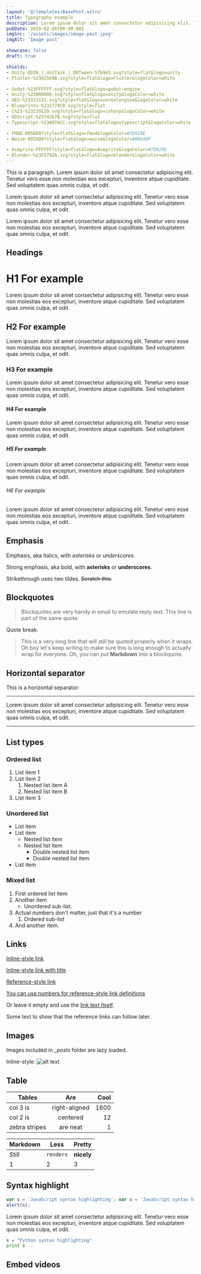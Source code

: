 ```yaml
---
layout: '@/templates/BasePost.astro'
title: Typography example
description: Lorem ipsum dolor sit amet consectetur adipisicing elit. Tenetur vero esse non molestias eos excepturi.
pubDate: 2020-02-06T00:00:00Z
imgSrc: '/assets/images/image-post.jpeg'
imgAlt: 'Image post'

showcase: false
draft: true

shields:
- Unity-ODIN_|_UniTask_|_DOTween-57b9d3.svg?style=flat&logo=unity
- Flutter-%2302569B.svg?style=flat&logo=Flutter&logoColor=white

- Godot-%23FFFFFF.svg?style=flat&logo=godot-engine
- Unity-%23000000.svg?style=flat&logo=unity&logoColor=white
- UE5-%23313131.svg?style=flat&logo=unrealengine&logoColor=white
- Blueprints-%232774C0.svg?style=flat
- C%23-%23239120.svg?style=flat&logo=csharp&logoColor=white
- GDScript-%2374267B.svg?style=flat
- Typescript-%23007ACC.svg?style=flat&logo=typescript&logoColor=white

- FMOD-0058D9?style=flat&logo=fmod&logoColor=#7D929E
- Wwise-0058D9?style=flat&logo=wwise&logoColor=#00549F

- Aseprite-FFFFFF?style=flat&logo=Aseprite&logoColor=#7D929E
- Blender-%23F5792A.svg?style=flat&logo=blender&logoColor=white
---
```


This is a paragraph. Lorem ipsum dolor sit amet consectetur adipisicing elit. Tenetur vero esse non molestias eos excepturi, inventore atque cupiditate. Sed voluptatem quas omnis culpa, et odit.

Lorem ipsum dolor sit amet consectetur adipisicing elit. Tenetur vero esse non molestias eos excepturi, inventore atque cupiditate. Sed voluptatem quas omnis culpa, et odit.

Lorem ipsum dolor sit amet consectetur adipisicing elit. Tenetur vero esse non molestias eos excepturi, inventore atque cupiditate. Sed voluptatem quas omnis culpa, et odit.

## Headings

# H1 For example

Lorem ipsum dolor sit amet consectetur adipisicing elit. Tenetur vero esse non molestias eos excepturi, inventore atque cupiditate. Sed voluptatem quas omnis culpa, et odit.

## H2 For example

Lorem ipsum dolor sit amet consectetur adipisicing elit. Tenetur vero esse non molestias eos excepturi, inventore atque cupiditate. Sed voluptatem quas omnis culpa, et odit.

### H3 For example

Lorem ipsum dolor sit amet consectetur adipisicing elit. Tenetur vero esse non molestias eos excepturi, inventore atque cupiditate. Sed voluptatem quas omnis culpa, et odit.

#### H4 For example

Lorem ipsum dolor sit amet consectetur adipisicing elit. Tenetur vero esse non molestias eos excepturi, inventore atque cupiditate. Sed voluptatem quas omnis culpa, et odit.

##### H5 For example

Lorem ipsum dolor sit amet consectetur adipisicing elit. Tenetur vero esse non molestias eos excepturi, inventore atque cupiditate. Sed voluptatem quas omnis culpa, et odit.

###### H6 For example

Lorem ipsum dolor sit amet consectetur adipisicing elit. Tenetur vero esse non molestias eos excepturi, inventore atque cupiditate. Sed voluptatem quas omnis culpa, et odit.

## Emphasis

Emphasis, aka italics, with _asterisks_ or _underscores_.

Strong emphasis, aka bold, with **asterisks** or **underscores**.

Strikethrough uses two tildes. ~~Scratch this.~~

## Blockquotes

> Blockquotes are very handy in email to emulate reply text.
> This line is part of the same quote.

Quote break.

> This is a very long line that will still be quoted properly when it wraps. Oh boy let's keep writing to make sure this is long enough to actually wrap for everyone. Oh, you can _put_ **Markdown** into a blockquote.

## Horizontal separator

This is a horizontal separator:

---

Lorem ipsum dolor sit amet consectetur adipisicing elit. Tenetur vero esse non molestias eos excepturi, inventore atque cupiditate. Sed voluptatem quas omnis culpa, et odit.

---

## List types

### Ordered list

1. List item 1
2. List item 2
   1. Nested list item A
   2. Nested list item B
3. List item 3

### Unordered list

- List item
- List item
  - Nested list item
  - Nested list item
    - Double nested list item
    - Double nested list item
- List item

### Mixed list

1. First ordered list item
2. Another item
   - Unordered sub-list.
3. Actual numbers don't matter, just that it's a number
   1. Ordered sub-list
4. And another item.

## Links

[Inline-style link](https://www.google.com)

[Inline-style link with title](https://www.google.com "Google's Homepage")

[Reference-style link][arbitrary case-insensitive reference text]

[You can use numbers for reference-style link definitions][1]

Or leave it empty and use the [link text itself].

Some text to show that the reference links can follow later.

[arbitrary case-insensitive reference text]: https://www.mozilla.org
[1]: http://slashdot.org
[link text itself]: http://www.reddit.com

## Images

Images included in _\_posts_ folder are lazy loaded.

Inline-style:
![alt text](/src/images/random.jpeg 'Logo Title Text 1')

## Table

| Tables        |      Are      | Cool |
| ------------- | :-----------: | ---: |
| col 3 is      | right-aligned | 1600 |
| col 2 is      |   centered    |   12 |
| zebra stripes |   are neat    |    1 |

| Markdown | Less      | Pretty     |
| -------- | --------- | ---------- |
| _Still_  | `renders` | **nicely** |
| 1        | 2         | 3          |

## Syntax highlight

```javascript
var s = 'JavaScript syntax highlighting'; var s = 'JavaScript syntax highlighting';
alert(s);
```

Lorem ipsum dolor sit amet consectetur adipisicing elit. Tenetur vero esse non molestias eos excepturi, inventore atque cupiditate. Sed voluptatem quas omnis culpa, et odit.

```python
s = "Python syntax highlighting"
print s
```

## Embed videos

<EmbedVideo url="https://www.youtube.com/embed/tgbNymZ7vqY" />